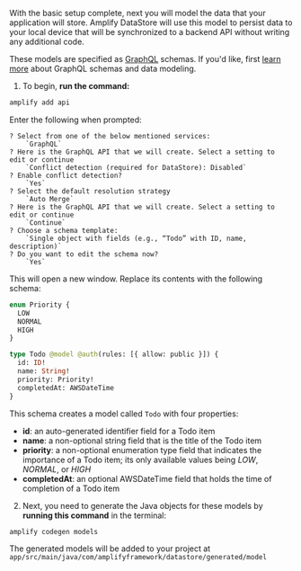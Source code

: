 With the basic setup complete, next you will model the data that your application will store. Amplify DataStore will use this model to persist data to your local device that will be synchronized to a backend API without writing any additional code.

These models are specified as [GraphQL](http://graphql.org/) schemas. If you'd like, first [learn more](/[platform]/build-a-backend/graphqlapi/) about GraphQL schemas and data modeling.

1. To begin, **run the command:**

```bash
amplify add api
```

Enter the following when prompted:

```console
? Select from one of the below mentioned services:
    `GraphQL`
? Here is the GraphQL API that we will create. Select a setting to edit or continue
    `Conflict detection (required for DataStore): Disabled`
? Enable conflict detection?
    `Yes`
? Select the default resolution strategy
    `Auto Merge`
? Here is the GraphQL API that we will create. Select a setting to edit or continue
    `Continue`
? Choose a schema template:
    `Single object with fields (e.g., “Todo” with ID, name, description)`
? Do you want to edit the schema now?
    `Yes`
```

This will open a new window. Replace its contents with the following schema:

```graphql
enum Priority {
  LOW
  NORMAL
  HIGH
}

type Todo @model @auth(rules: [{ allow: public }]) {
  id: ID!
  name: String!
  priority: Priority!
  completedAt: AWSDateTime
}
```

This schema creates a model called `Todo` with four properties:

- **id**: an auto-generated identifier field for a Todo item
- **name**: a non-optional string field that is the title of the Todo item
- **priority**: a non-optional enumeration type field that indicates the importance of a Todo item; its only available values being _LOW_, _NORMAL_, or _HIGH_
- **completedAt**: an optional AWSDateTime field that holds the time of completion of a Todo item

2. Next, you need to generate the Java objects for these models by **running this command** in the terminal:

```bash
amplify codegen models
```

The generated models will be added to your project at <code> app/src/main/java/com/amplifyframework/datastore/generated/model </code>
